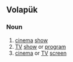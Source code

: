 ==Volapük==

===Noun===
{{infl|vo|noun}}

# [[cinema]] [[show]] 
# [[TV]] [[show]] or [[program]]
# [[cinema]] or [[TV]] [[screen]]